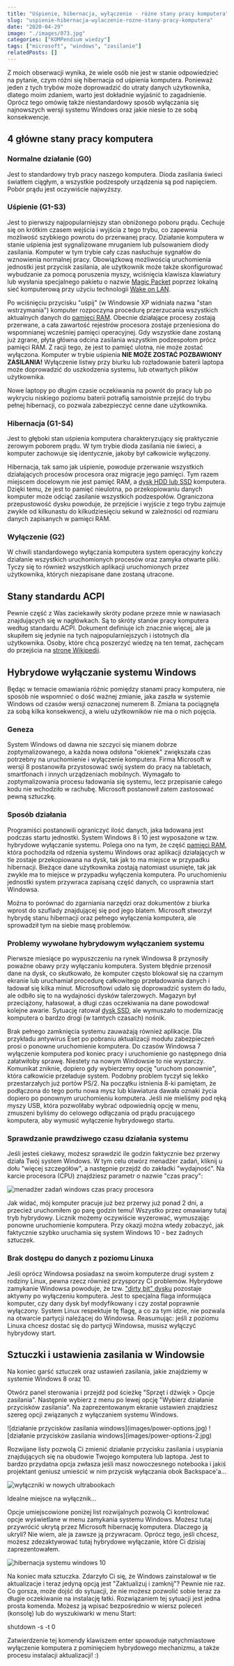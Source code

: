```yaml
---
title: "Uśpienie, hibernacja, wyłączenie - różne stany pracy komputera"
slug: "uspienie-hibernacja-wylaczenie-rozne-stany-pracy-komputera"
date: "2020-04-29"
image: "./images/073.jpg"
categories: ["KOMPendium wiedzy"]
tags: ["microsoft", "windows", "zasilanie"]
relatedPosts: []
---
```


Z moich obserwacji wynika, że wiele osób nie jest w stanie odpowiedzieć na pytanie, czym różni się hibernacja od uśpienia komputera. Ponieważ jeden z tych trybów może doprowadzić do utraty danych użytkownika, dlatego moim zdaniem, warto jest dokładnie wyjaśnić to zagadnienie. Oprócz tego omówię także niestandardowy sposób wyłączania się najnowszych wersji systemu Windows oraz jakie niesie to ze sobą konsekwencje.

## 4 główne stany pracy komputera

### Normalne działanie (G0)

Jest to standardowy tryb pracy naszego komputera. Dioda zasilania świeci światłem ciągłym, a wszystkie podzespoły urządzenia są pod napięciem. Pobór prądu jest oczywiście najwyższy.

### Uśpienie (G1-S3)

Jest to pierwszy najpopularniejszy stan obniżonego poboru prądu. Cechuje się on krótkim czasem wejścia i wyjścia z tego trybu, co zapewnia możliwość szybkiego powrotu do przerwanej pracy. Działanie komputera w stanie uśpienia jest sygnalizowane mruganiem lub pulsowaniem diody zasilania. Komputer w tym trybie cały czas nasłuchuje sygnałów do wznowienia normalnej pracy. Obowiązkową możliwością uruchomienia jednostki jest przycisk zasilania, ale użytkownik może także skonfigurować wybudzanie za pomocą poruszenia myszy, wciśnięcia klawisza klawiatury lub wysłania specjalnego pakietu o nazwie [Magic Packet](https://pl.wikipedia.org/wiki/Magic_Packet) poprzez lokalną sieć komputerową przy użyciu technologii [Wake on LAN](https://pl.wikipedia.org/wiki/Wake_on_LAN).

Po wciśnięciu przycisku "uśpij" (w Windowsie XP widniała nazwa "stan wstrzymania") komputer rozpoczyna procedurę przerzucania wszystkich aktualnych danych do [pamięci RAM](/pamieci-ram/). Obecnie działające procesy zostają przerwane, a cała zawartość rejestrów procesora zostaje przeniesiona do wspomnianej wcześniej pamięci operacyjnej. Gdy wszystkie dane zostaną już zgrane, płyta główna odcina zasilania wszystkim podzespołom prócz pamięci RAM. Z racji tego, że jest to pamięć ulotna, nie może zostać wyłączona. Komputer w trybie uśpienia **NIE MOŻE ZOSTAĆ POZBAWIONY ZASILANIA!** Wyłączenie listwy przy biurku lub rozładowanie baterii laptopa może doprowadzić do uszkodzenia systemu, lub otwartych plików użytkownika.

<InfoBlock>Nowe laptopy po długim czasie oczekiwania na powrót do pracy lub po wykryciu niskiego poziomu baterii potrafią samoistnie przejść do trybu pełnej hibernacji, co pozwala zabezpieczyć cenne dane użytkownika.</InfoBlock>

### Hibernacja (G1-S4)

Jest to głęboki stan uśpienia komputera charakteryzujący się praktycznie zerowym poborem prądu. W tym trybie dioda zasilania nie świeci, a komputer zachowuje się identycznie, jakoby był całkowicie wyłączony.

Hibernacja, tak samo jak uśpienie, powoduje przerwanie wszystkich działających procesów procesora oraz migracje jego pamięci. Tym razem miejscem docelowym nie jest pamięć RAM, a [dysk HDD lub SSD](/nosniki-pamieci-dyski-hdd-ssd/) komputera. Dzięki temu, że jest to pamięć nieulotna, po przekopiowaniu danych komputer może odciąć zasilanie wszystkich podzespołów. Ograniczona przepustowość dysku powoduje, że przejście i wyjście z tego trybu zajmuje zwykle od kilkunastu do kilkudziesięciu sekund w zależności od rozmiaru danych zapisanych w pamięci RAM.

### Wyłączenie (G2)

W chwili standardowego wyłączania komputera system operacyjny kończy działanie wszystkich uruchomionych procesów oraz zamyka otwarte pliki. Tyczy się to również wszystkich aplikacji uruchomionych przez użytkownika, których niezapisane dane zostaną utracone.

## Stany standardu ACPI

Pewnie część z Was zaciekawiły skróty podane przeze mnie w nawiasach znajdujących się w nagłówkach. Są to skróty stanów pracy komputera według standardu ACPI. Dokument definiuje ich znacznie więcej, ale ja skupiłem się jedynie na tych najpopularniejszych i istotnych dla użytkownika. Osoby, które chcą poszerzyć wiedzę na ten temat, zachęcam do przejścia na [stronę Wikipedii](https://pl.wikipedia.org/wiki/ACPI).

## Hybrydowe wyłączanie systemu Windows

Będąc w temacie omawiania różnic pomiędzy stanami pracy komputera, nie sposób nie wspomnieć o dość ważnej zmianie, jaka zaszła w systemie Windows od czasów wersji oznaczonej numerem 8. Zmiana ta pociągnęła za sobą kilka konsekwencji, a wielu użytkowników nie ma o nich pojęcia.

### Geneza

System Windows od dawna nie szczyci się mianem dobrze zoptymalizowanego, a każda nowa odsłona "okienek" zwiększała czas potrzebny na uruchomienie i wyłączenie komputera. Firma Microsoft w wersji 8 postanowiła przystosować swój system do pracy na tabletach, smartfonach i innych urządzeniach mobilnych. Wymagało to zoptymalizowania procesu ładowania się systemu, lecz przepisanie całego kodu nie wchodziło w rachubę. Microsoft postanowił zatem zastosować pewną sztuczkę.

### Sposób działania

Programiści postanowili ograniczyć ilość danych, jaka ładowana jest podczas startu jednostki. System Windows 8 i 10 jest wyposażone w tzw. hybrydowe wyłączanie systemu. Polega ono na tym, że część [pamięci RAM](/pamieci-ram/), która pochodziła od rdzenia systemu Windows oraz aplikacji działających w tle zostaje przekopiowana na dysk, tak jak to ma miejsce w przypadku hibernacji. Bieżące dane użytkownika zostają natomiast usunięte, tak jak zwykle ma to miejsce w przypadku wyłączenia komputera. Po uruchomieniu jednostki system przywraca zapisaną część danych, co usprawnia start Windowsa.

Można to porównać do zgarniania narzędzi oraz dokumentów z biurka wprost do szuflady znajdującej się pod jego blatem. Microsoft stworzył hybrydę stanu hibernacji oraz pełnego wyłączenia komputera, ale sprowadził tym na siebie masę problemów.

### Problemy wywołane hybrydowym wyłączaniem systemu

Pierwsze miesiące po wypuszczeniu na rynek Windowsa 8 przynosiły poważne obawy przy wyłączaniu komputera. System błędnie przenosił dane na dysk, co skutkowało, że komputer często blokował się na czarnym ekranie lub uruchamiał procedurę całkowitego przeładowania danych i ładował się kilka minut. Microsoftowi udało się doprowadzić system do ładu, ale odbiło się to na wydajności dysków talerzowych. Magazyn był przeciążony, hałasował, a długi czas oczekiwania na dane powodował kolejne awarie. Sytuację ratował [dysk SSD](/nosniki-pamieci-dyski-hdd-ssd/), ale wymuszało to modernizację komputera o bardzo drogi (w tamtych czasach) nośnik.

Brak pełnego zamknięcia systemu zauważają również aplikacje. Dla przykładu antywirus Eset po pobraniu aktualizacji modułu zabezpieczeń prosi o ponowne uruchomienie komputera. Do czasów Windowsa 7 wyłączenie komputera pod koniec pracy i uruchomienie go następnego dnia załatwiłoby sprawę. Niestety na nowym Windowsie to nie wystarczy. Komunikat zniknie, dopiero gdy wybierzemy opcję "uruchom ponownie", która całkowicie przeładuje system. Podobny problem tyczył się lekko przestarzałych już portów PS/2. Na początku istnienia 8-ki pamiętam, że podłączona do tego portu nowa mysz lub klawiatura dawała oznaki życia dopiero po ponownym uruchomieniu komputera. Jeśli nie mieliśmy pod ręką myszy USB, która pozwoliłaby wybrać odpowiednią opcję w menu, zmuszeni byliśmy do celowego odłączania od prądu pracującego komputera, aby wymusić wyłączenie hybrydowego startu.

### Sprawdzanie prawdziwego czasu działania systemu

Jeśli jesteś ciekawy, możesz sprawdzić ile godzin faktycznie bez przerwy działa Twój system Windows. W tym celu otwórz menadżer zadań, kliknij u dołu "więcej szczegółów", a następnie przejdź do zakładki "wydajność". Na karcie procesora (CPU) znajdziesz parametr o nazwie "czas pracy":

![menadżer zadań windows czas pracy procesora](images/menadzer-cpu-2.jpg)

Jak widać, mój komputer pracuje już bez przerwy już ponad 2 dni, a przecież uruchomiłem go parę godzin temu! Wszystko przez omawiany tutaj tryb hybrydowy. Licznik możemy oczywiście wyzerować, wymuszając ponowne uruchomienie komputera. Przy okazji można wtedy zobaczyć, jak faktycznie szybko uruchamia się system Windows 10 - bez żadnych sztuczek.

### Brak dostępu do danych z poziomu Linuxa

Jeśli oprócz Windowsa posiadasz na swoim komputerze drugi system z rodziny Linux, pewna rzecz również przysporzy Ci problemów. Hybrydowe zamykanie Windowsa powoduje, że tzw. ["dirty bit" dysku](https://en.wikipedia.org/wiki/Dirty_bit) pozostaje aktywny po wyłączeniu komputera. Jest to specjalna flaga informująca komputer, czy dany dysk był modyfikowany i czy został poprawnie wyłączony. System Linux respektuje tę flagę, a co za tym idzie, nie pozwala na otwarcie partycji należącej do Windowsa. Reasumując: jeśli z poziomu Linuxa chcesz dostać się do partycji Windowsa, musisz wyłączyć hybrydowy start.

## Sztuczki i ustawienia zasilania w Windowsie

Na koniec garść sztuczek oraz ustawień zasilania, jakie znajdziemy w systemie Windows 8 oraz 10.

Otwórz panel sterowania i przejdź pod ścieżkę "Sprzęt i dźwięk > Opcje zasilania". Następnie wybierz z menu po lewej opcję "Wybierz działanie przycisków zasilania". Na zaprezentowanym ekranie ustawień znajdziesz szereg opcji związanych z wyłączaniem systemu Windows.

<Gallery>
![działanie przycisków zasilania windows](images/power-options.jpg)
![działanie przycisków zasilania windows](images/power-options-2.jpg)
</Gallery>

Rozwijane listy pozwolą Ci zmienić działanie przycisku zasilania i usypiania znajdujących się na obudowie Twojego komputera lub laptopa. Jest to bardzo przydatna opcja zwłasza jeśli masz nowoczesnego notebooka i jakiś projektant geniusz umieścić w nim przycisk wyłączania obok Backspace'a...

![wyłączniki w nowych ultrabookach](images/power-button-notebook.jpg)

<ImageDescription>Idealne miejsce na wyłącznik...</ImageDescription>

Opcje umiejscowione poniżej list rozwijalnych pozwolą Ci kontrolować opcje wyświetlane w menu zamykania systemu Windows. Możesz tutaj przywrócić ukrytą przez Microsoft hibernację komputera. Dlaczego ją ukryli? Nie wiem, ale ja zawsze ją przywracam. Oprócz tego, jeśli chcesz, możesz zdezaktywować tutaj hybrydowe wyłączanie, które Ci dzisiaj zaprezentowałem.

![hibernacja systemu windows 10](images/power-menu-start.jpg)

Na koniec mała sztuczka. Zdarzyło Ci się, że Windows zainstalował w tle aktualizacje i teraz jedyną opcją jest "Zaktualizuj i zamknij"? Pewnie nie raz. Co gorsza, może dojść do sytuacji, że nie możesz pozwolić sobie teraz za długie oczekiwanie na instalację łatki. Rozwiązaniem tej sytuacji jest jedna prosta komenda. Możesz ją wpisać bezpośrednio w wiersz poleceń (konsolę) lub do wyszukiwarki w menu Start:

<Quote>shutdown -s -t 0</Quote>

Zatwierdzenie tej komendy klawiszem enter spowoduje natychmiastowe wyłączenie komputera z pominięciem hybrydowego mechanizmu, a także procesu instalacji aktualizacji! :)
